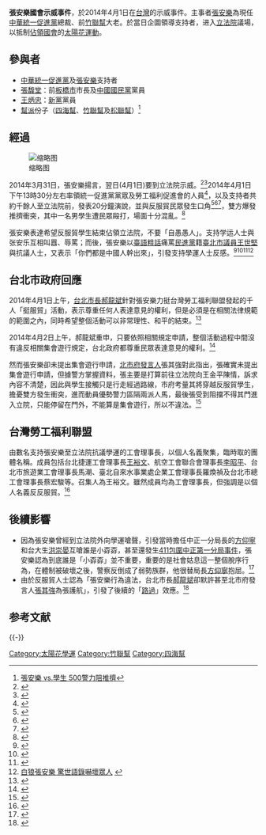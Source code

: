 {{merge|返還國會運動|T=2013-04-06}}

'''張安樂國會示威事件'''，於2014年4月1日在[[台灣|台灣]]的示威事件。主事者[[張安樂|張安樂]]為現任[[中華統一促進黨|中華統一促進黨]]總裁、前[[竹聯幫|竹聯幫]]大老。於當日企圖領導支持者，进入[[立法院|立法院]]議場，以抵制[[佔領國會事件|佔領國會]]的[[太陽花運動|太陽花運動]]。

== 參與者 ==
* [[中華統一促進黨|中華統一促進黨]]及[[張安樂|張安樂]]支持者
* [[板橋區_(新北市)#歷任首長|張馥堂]]：前[[板橋區_(新北市)|板橋市]]市長及[[中國國民黨|中國國民黨]]黨員
* [[王炳忠|王炳忠]]：[[新黨|新黨]]黨員
* [[幫派|幫派]]份子（[[四海幫|四海幫]]、[[竹聯幫|竹聯幫]]及[[松聯幫|松聯幫]]）<ref>[https://archive.is/20140405003800/http://udn.com/NEWS/NATIONAL/NAT4/8586991.shtml 張安樂 vs.學生 500警力阻推擠]</ref>

== 經過 ==
[[File:Chang_An-Le_and_Pan-Communism_Supporters_Protest_in_Taipei_20140401.jpg|缩略图]]

2014年3月31日，張安樂揚言，翌日(4月1日)要到立法院示威。<ref>{{Cite web|url=http://www.appledaily.com.tw/realtimenews/article/local/20140403/372418|title=白狼鬧反服貿4小時　警掃竹聯多送4小時|author=林志青|date=2014年4月3日|publisher=蘋果日報|language=zh-hant|accessdate=2014年4月3日}}</ref><ref>{{Cite web|url=http://www.appledaily.com.tw/realtimenews/article/politics/20140403/372667|title=【圖輯】給你更多的來來哥與幹幹哥|author=蘋果日報|date=2014年4月3日|publisher=蘋果日報|language=zh-hant|accessdate=2014年4月3日}}</ref>2014年4月1日下午13時30分左右率領統一促進黨黨眾及勞工福利促進會的人員<ref>{{Cite web |url=http://udn.com/NEWS/NATIONAL/NAT4/8586991.shtml |title=張安樂 vs.學生 500警力阻推擠 |access-date=2014-04-05 |archive-date=2014-04-05 |archive-url=https://archive.is/20140405003800/http://udn.com/NEWS/NATIONAL/NAT4/8586991.shtml |dead-url=no }}</ref>，以及支持者共約千餘人至立法院前，發表20分鐘演說，並與反服貿民眾發生口角<ref> {{cite news|url=http://iservice.libertytimes.com.tw/2013/specials/stp/news.php?rno=4&no=979722|title=被嗆到發怒 張安樂：「你們不配當中國人！」|work=自由時報|date=2014-04-01|accessdate=2014-04-01}}</ref><ref> {{cite news|url=http://iservice.libertytimes.com.tw/liveNews/news.php?no=979526|title=遍地開花》洪智坤爆：竹聯漢堂動員衝立院 走路工5百|work=自由時報|date=2014-04-01|accessdate=2014-04-01|deadurl=yes|archiveurl=https://web.archive.org/web/20140407071934/http://iservice.libertytimes.com.tw/liveNews/news.php?no=979526|archivedate=2014-04-07}}</ref><ref> {{cite news|url=http://www.appledaily.com.tw/realtimenews/article/politics/20140401/371184/|title=白狼批警瀆職　亂入「要鎮壓帆廷二人」|work=蘋果日報|date=2014-04-01|accessdate=2014-04-01}}</ref>，雙方爆發推擠衝突，其中一名男學生遭民眾毆打，場面十分混亂。<ref> {{cite news|url=http://www.appledaily.com.tw/appledaily/article/headline/20140402/35740886/|title=白狼挺服貿 群眾拳毆學生 政府縱容暴力|work=蘋果日報|date=2014-04-02|accessdate=2014-04-02}}</ref>

張安樂表達希望反服貿學生結束佔領立法院，不要「自愚愚人」。支持学运人士與张安乐互相叫囂、辱罵；而後，張安樂以[[臺語|臺語]][[粗話|粗話]]痛罵[[民進黨|民進黨]]籍[[臺北市議員|臺北市議員]][[王世堅|王世堅]]與抗議人士，又表示「你們都是中國人幹出來」，引發支持學運人士反感。<ref>{{cite news|title=一觸即發!白狼將號召2千人衝議場 　愚人節「點醒學生」稱絕不挑釁 　員警繃緊神經 學生代表:歡迎來談 　立院周邊不安寧 里長籲生早日撤|url=http://www.ttv.com.tw/103/03/1030331/10303314925302L.htm|publisher=[[台灣電視台|台灣電視台]]|date=2014-03-31|accessdate=2014-04-01|archive-date=2014-04-03|archive-url=https://web.archive.org/web/20140403141447/http://www.ttv.com.tw/103/03/1030331/10303314925302L.htm|dead-url=no}}</ref><ref>{{cite news|title=挺服貿　白狼、勞團號召2千人攻佔議場|url=http://www.appledaily.com.tw/realtimenews/article/politics/20140331/370323/|publisher=蘋果日報|date=2014-03-31|accessdate=2014-04-01|archive-date=2014-04-03|archive-url=https://web.archive.org/web/20140403180241/http://www.appledaily.com.tw/realtimenews/article/politics/20140331/370323|dead-url=no}}</ref><ref>{{cite news|title=2千人赴立院反占領 白狼力挺|url=http://www.chinatimes.com/newspapers/20140401000966-260301|publisher=中國時報|date=2014-04-01|accessdate=2014-04-01|archive-date=2014-04-03|archive-url=https://web.archive.org/web/20140403182258/http://www.chinatimes.com/newspapers/20140401000966-260301|dead-url=no}}</ref><ref>[http://video.n.yam.com/20140402207535/%E7%99%BD%E7%8B%BC%E5%BC%B5%E5%AE%89%E6%A8%82%20%E9%A9%9A%E4%B8%96%E8%AA%9E%E9%8C%84%E5%9A%87%E5%A3%9E%E7%9C%BE%E4%BA%BA 白狼張安樂 驚世語錄嚇壞眾人] {{webarchive|url=https://web.archive.org/web/20160305095951/http://video.n.yam.com/20140402207535/%E7%99%BD%E7%8B%BC%E5%BC%B5%E5%AE%89%E6%A8%82%20%E9%A9%9A%E4%B8%96%E8%AA%9E%E9%8C%84%E5%9A%87%E5%A3%9E%E7%9C%BE%E4%BA%BA |date=2016-03-05 }}</ref>

==台北市政府回應==
2014年4月1日上午，[[台北市長|台北市長]][[郝龍斌|郝龍斌]]針對張安樂力挺台灣勞工福利聯盟發起的千人「挺服貿」活動，表示尊重任何人表達意見的權利，但是必須是在相關法律規範的範圍之內，同時希望整個活動可以非常理性、和平的結束。<ref> {{cite news|url=http://newtalk.tw/news/2014/04/01/45902.html |title=白狼下午攻立院 郝龍斌：會維護社會秩序 |work=新頭殼newtalk|date=2014-04-01|accessdate=2014-04-16}}</ref>

2014年4月2日上午，郝龍斌重申，只要依照相關規定申請，整個活動過程中間沒有違反相關集會遊行規定，台北政府都尊重民眾表達意見的權利。<ref> {{cite news|url=http://www.appledaily.com.tw/realtimenews/article/politics/20140402/371700/1/%E7%99%BD%E7%8B%BC%E7%8E%87%E7%9C%BE%E8%A1%9D%E7%AB%8B%E9%99%A2 |title=白狼率眾衝立院　郝龍斌：未違反規定 |work=蘋果日報|date=2014-04-02|accessdate=2014-04-16}}</ref>

然而張安樂卻未提出集會遊行申請，[[臺北市政府發言人室|北市府發言人]]張其強對此指出，張確實未提出集會遊行申請，但據警方掌握資料，張主要是打算前往立法院向王金平陳情，訴求內容不清楚，因此與學生接觸只是行走經過路線，市府考量其將穿越反服貿學生，擔憂雙方發生衝突，進而動員優勢警力區隔兩派人馬，最後張受到阻擋不得其門進入立院，只能停留在門外，不能算是集會遊行，所以不違法。<ref> {{cite news|url=http://news.ltn.com.tw/news/focus/paper/767580 |title=狼嗆學生四小時 市府竟說路過 |work=自由時報|date=2014-04-03|accessdate=2014-04-16}}</ref>

==台灣勞工福利聯盟==
由數名支持張安樂至立法院抗議學運的工會理事長，以個人名義聚集，臨時取的團體名稱。成員包括台北捷運工會理事長[[王裕文|王裕文]]、航空工會聯合會理事長[[李昭平|李昭平]]、台北市旅遊業工會理事長馬潮、臺北自來水事業處企業工會理事長羅煥禎及台北市總工會理事長蔡宏駿等。召集人為王裕文。雖然成員均為工會理事長，但強調是以個人名義反反服貿。<ref>{{cite news|url=http://www.appledaily.com.tw/realtimenews/article/new/20140331/370599|title=假勞團反反服貿？　工會領袖：是個人名義|work=台灣蘋果日報|date=2014-03-31|accessdate=2014-04-21|archive-date=2014-04-23|archive-url=https://web.archive.org/web/20140423045400/http://www.appledaily.com.tw/realtimenews/article/new/20140331/370599|dead-url=no}}</ref>

== 後續影響 ==
*因為張安樂曾經到立法院外向學運嗆聲，引發當時擔任中正一分局長的[[方仰寧|方仰寧]]和台大生[[洪崇晏|洪崇晏]]互嗆誰是小孬孬，甚至還發生[[411包圍中正第一分局事件|411包圍中正第一分局事件]]，張安樂認為到底誰是「小孬孬」並不重要，重要的是社會姑息這一整個脫序行為，在體制被破壞之後，警察反倒成了弱勢族群，他很替局長[[方仰寧|方仰寧]]抱屈。<ref> {{cite news|url=https://tw.news.yahoo.com/%E7%99%BD%E7%8B%BC%E6%9B%BF%E6%96%B9%E4%BB%B0%E5%AF%A7%E6%8A%B1%E5%B1%88-%E8%B7%AF%E9%81%8E%E5%8C%85%E5%9C%8D%E6%88%90%E9%A2%A8%E6%B0%A3-103400006.html|title=白狼替方仰寧抱屈！　路過包圍成風氣|work=[[TVBS|TVBS]]|date=2014-04-12|accessdate=2014-04-17|author=何正鳳|deadurl=yes|archiveurl=https://web.archive.org/web/20140418220420/https://tw.news.yahoo.com/%E7%99%BD%E7%8B%BC%E6%9B%BF%E6%96%B9%E4%BB%B0%E5%AF%A7%E6%8A%B1%E5%B1%88-%E8%B7%AF%E9%81%8E%E5%8C%85%E5%9C%8D%E6%88%90%E9%A2%A8%E6%B0%A3-103400006.html|archivedate=2014-04-18}}</ref>
*由於反服貿人士認為「張安樂行為違法，台北市長[[郝龍斌|郝龍斌]]卻默許甚至北市府發言人[[張其強|張其強]]為張護航」，引發了後續的「[[411包圍中正第一分局事件#關於「路過」|路過]]」效應。<ref>{{cite news|url=http://www.setnews.net/News.aspx?PageGroupID=1&ProjectID=268&NewsID=18774|title=「路過！」白狼遊行沒違法？北市府淪為黑道護航者|work=[[三立新聞台|三立新聞網]]|date=2014-04-03|accessdate=2014-04-22|author=王韻筑、陳家豪|archive-date=2014-04-17|archive-url=https://web.archive.org/web/20140417182330/http://www.setnews.net/News.aspx?PageGroupID=1&ProjectID=268&NewsID=18774|dead-url=no}}</ref>

== 参考文献 ==
{{Reflist|2}}

{{-}}
{{太陽花學運}}

[[Category:太陽花學運|Category:太陽花學運]]
[[Category:竹聯幫|Category:竹聯幫]]
[[Category:四海幫|Category:四海幫]]
